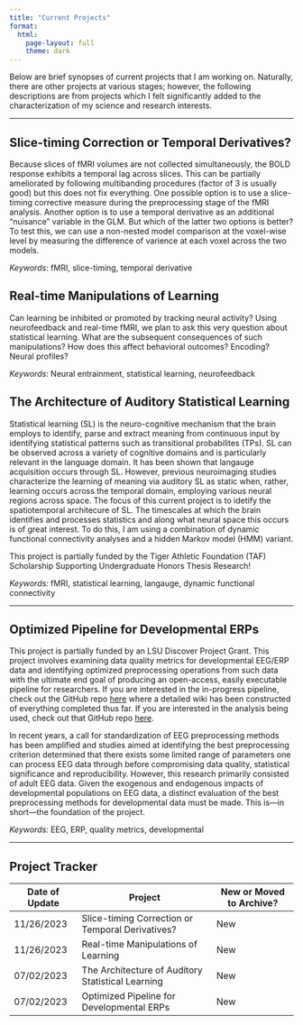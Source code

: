 ```yaml
---
title: "Current Projects"
format:
  html:
    page-layout: full
    theme: dark
---
```


Below are brief synopses of current projects that I am working on. Naturally, there are other projects at various stages; however, the following descriptions are from projects which I felt significantly added to the characterization of my science and research interests.

---

## Slice-timing Correction or Temporal Derivatives?

Because slices of fMRI volumes are not collected simultaneously, the BOLD response exhibits a temporal lag across slices. This can be partially ameliorated by following multibanding procedures (factor of 3 is usually good) but this does not fix everything. One possible option is to use a slice-timing corrective measure during the preprocessing stage of the fMRI analysis. Another option is to use a temporal derivative as an additional "nuisance" variable in the GLM. But which of the latter two options is better? To test this, we can use a non-nested model comparison at the voxel-wise level by measuring the difference of varience at each voxel across the two models. 

_Keywords_: fMRI, slice-timing, temporal derivative

## Real-time Manipulations of Learning 

Can learning be inhibited or promoted by tracking neural activity? Using neurofeedback and real-time fMRI, we plan to ask this very question about statistical learning. What are the subsequent consequences of such manipulations? How does this affect behavioral outcomes? Encoding? Neural profiles?

_Keywords_: Neural entrainment, statistical learning, neurofeedback

## The Architecture of Auditory Statistical Learning

Statistical learning (SL) is the neuro-cognitive mechanism that the brain employs to identify, parse and extract meaning from continuous input by identifying statistical patterns such as transitional probabilites (TPs). SL can be observed across a variety of cognitive domains and is particularly relevant in the language domain. It has been shown that langauge acquisition occurs through SL. However, previous neuroimaging studies characterize the learning of meaning via auditory SL as static when, rather, learning occurs across the temporal domain, employing various neural regions across space. The focus of this current project is to idetify the spatiotemporal architecure of SL. The timescales at which the brain identifies and processes statistics and along what neural space this occurs is of great interest. To do this, I am using a combination of dynamic functional connectivity analyses and a hidden Markov model (HMM) variant.

This project is partially funded by the Tiger Athletic Foundation (TAF) Scholarship Supporting Undergraduate Honors Thesis Research!

_Keywords:_ fMRI, statistical learning, langauge, dynamic functional connectivity

---

## Optimized Pipeline for Developmental ERPs

This project is partially funded by an LSU Discover Project Grant. This project involves examining data quality metrics for developmental EEG/ERP data and identifying optimized preprocessing operations from such data with the ultimate end goal of producing an open-access, easily executable pipeline for researchers. If you are interested in the in-progress pipeline, check out the GitHub repo [here](https://github.com/w-decker/DevERP-Simplified) where a detailed wiki has been constructed of everything completed thus far. If you are interested in the analysis being used, check out that GitHub repo [here](https://github.com/w-decker/DevERP-Analysis). 

In recent years, a call for standardization of EEG preprocessing methods has been amplified and studies aimed at identifying the best preprocessing criterion determined that there exists some limited range of parameters one can process EEG data through before compromising data quality, statistical significance and reproducibility. However, this research primarily consisted of adult EEG data. Given the exogenous and endogenous impacts of developmental populations on EEG data, a distinct evaluation of the best preprocessing methods for developmental data must be made. This is—in short—the foundation of the project.

_Keywords:_ EEG, ERP, quality metrics, developmental

---

## Project Tracker

| Date of Update | Project | New or Moved to Archive? |
| ---- | ------- | ---------------------------------- |
| 11/26/2023 | Slice-timing Correction or Temporal Derivatives? | New |
| 11/26/2023 | Real-time Manipulations of Learning | New |
| 07/02/2023 | The Architecture of Auditory Statistical Learning | New |
| 07/02/2023 | Optimized Pipeline for Developmental ERPs | New |